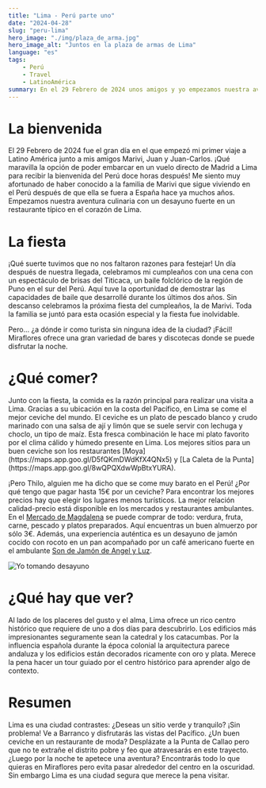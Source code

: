 ```yaml
---
title: "Lima - Perú parte uno"
date: "2024-04-28"
slug: "peru-lima"
hero_image: "./img/plaza_de_arma.jpg"
hero_image_alt: "Juntos en la plaza de armas de Lima"
language: "es"
tags:
    - Perú
    - Travel
    - LatinoAmérica
summary: En el 29 Febrero de 2024 unos amigos y yo empezamos nuestra aventura en el Perú. Elegimos Lima para comer bien y celebrar fuerte. Que manera perfecta para empezar mi primer viaje a Latino América.
---
```


# La bienvenida

<ImageText image="img/group_breakfast.jpg">
El 29 Febrero de 2024 fue el gran día en el que empezó mi primer viaje a Latino América
junto a mis amigos Marivi, Juan y Juan-Carlos. ¡Qué maravilla la opción
de poder embarcar en un vuelo directo de Madrid a Lima para recibir la bienvenida del Perú 
doce horas después!
Me siento muy afortunado de haber conocido a la familia de Marivi que sigue viviendo en el Perú
después de que ella se fuera a España hace ya muchos años. Empezamos nuestra aventura culinaria con un
desayuno fuerte en un restaurante típico en el corazón de Lima.
</ImageText>

# La fiesta

<ImageText image="img/fiesta.jpg">
¡Qué suerte tuvimos que no nos faltaron razones para festejar! Un día después de nuestra llegada,
celebramos mi cumpleaños con una cena con un espectáculo de brisas del Titicaca, un
baile folclórico de la región de Puno en el sur del Perú. Aquí tuve la oportunidad de
demostrar las capacidades de baile que desarrollé durante los últimos dos años. Sin descanso
celebramos la próxima fiesta del cumpleaños, la de Marivi. Toda la familia
se juntó para esta ocasión especial y la fiesta fue inolvidable.

Pero... ¿a dónde ir como turista sin ninguna idea de la ciudad? ¡Fácil! Miraflores ofrece una
gran variedad de bares y discotecas donde se puede disfrutar la noche.
</ImageText>

# ¿Qué comer?

<ImageText image="img/ceviche.jpg">
Junto con la fiesta, la comida es la razón principal para realizar una visita a Lima. Gracias a su
ubicación en la costa del Pacífico, en Lima se come el mejor ceviche del
mundo. El ceviche es un plato de pescado blanco y crudo marinado con una salsa de ají y limón 
que se suele servir con lechuga y choclo, un tipo de maíz. Esta fresca combinación le hace mi plato favorito por el clima
cálido y húmedo presente en Lima. Los mejores sitios para un buen ceviche son los restaurantes
[Moya](https://maps.app.goo.gl/D5fQKmDWdKfX4QNx5) y [La Caleta de la Punta](https://maps.app.goo.gl/8wQPQXdwWpBtxYURA).
</ImageText>

¡Pero Thilo, alguien me ha dicho que se come muy barato en el Perú! ¿Por qué tengo que pagar
hasta 15€ por un ceviche? Para encontrar los mejores precios hay que elegir los lugares
menos turísticos.
La mejor relación calidad-precio está disponible en los mercados y restaurantes
ambulantes. En el [Mercado de Magdalena](https://maps.app.goo.gl/bLL54W9g371ddWob9) 
se puede comprar de todo: verdura, fruta,
carne, pescado y platos preparados. Aquí encuentras un buen almuerzo por sólo 3€. Además,
una experiencia auténtica es un desayuno de jamón cocido con rocoto en un pan acompañado
por un café americano fuerte en el ambulante [Son de Jamón de Angel y Luz](https://maps.app.goo.gl/SXYyZ9VoikixyJDRA).

![Yo tomando desayuno](./img/ambulante.jpg)


# ¿Qué hay que ver?

<ImageText image="img/cathedrale.jpg">
Al lado de los placeres del gusto y el alma, Lima ofrece un rico centro histórico que requiere de
uno a dos días para descubrirlo. Los edificios más impresionantes seguramente sean la catedral
y los catacumbas. Por la influencia española durante la época colonial la arquitectura parece
andaluza y los edificios están decorados ricamente con oro y plata. Merece la pena hacer un
tour guiado por el centro histórico para aprender algo de contexto.

# Resumen

Lima es una ciudad contrastes: ¿Deseas un sitio verde y tranquilo? ¡Sin problema! Ve a
Barranco y disfrutarás las vistas del Pacífico. ¿Un buen ceviche en un restaurante de moda?
Desplázate a la Punta de Callao pero que no te extrañe el distrito pobre y feo que atravesarás
en este trayecto. ¿Luego por la noche te apetece una aventura? Encontrarás todo lo que quieras
en Miraflores pero evita pasar alrededor del centro en la oscuridad. Sin embargo Lima es una ciudad segura que merece la pena visitar.
</ImageText>

